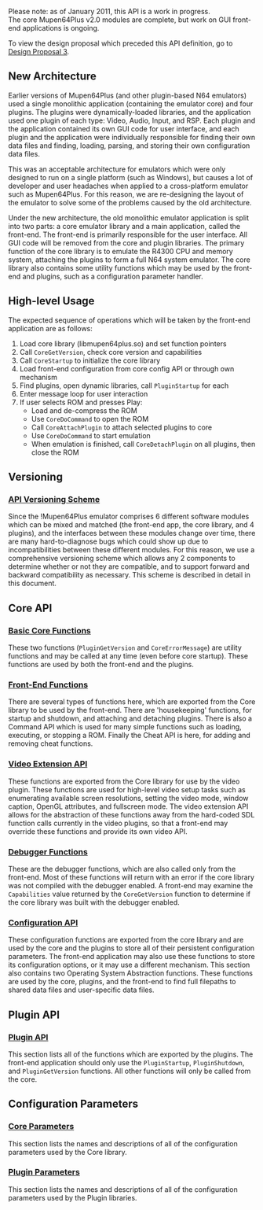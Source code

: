 Please note: as of January 2011, this API is a work in progress.<br />
The core Mupen64Plus v2.0 modules are complete, but work on GUI front-end applications is ongoing.

To view the design proposal which preceded this API definition, go to [[Mupen64Plus v2.0 Design Proposal 3|Design Proposal 3]].

== New Architecture ==

Earlier versions of Mupen64Plus (and other plugin-based N64 emulators) used a single monolithic application (containing the emulator core) and four plugins.  The plugins were dynamically-loaded libraries, and the application used one plugin of each type: Video, Audio, Input, and RSP.  Each plugin and the application contained its own GUI code for user interface, and each plugin and the application were individually responsible for finding their own data files and finding, loading, parsing, and storing their own configuration data files.

This was an acceptable architecture for emulators which were only designed to run on a single platform (such as Windows), but causes a lot of developer and user headaches when applied to a cross-platform emulator such as Mupen64Plus.  For this reason, we are re-designing the layout of the emulator to solve some of the problems caused by the old architecture.

Under the new architecture, the old monolithic emulator application is split into two parts: a core emulator library and a main application, called the front-end.  The front-end is primarily responsible for the user interface.  All GUI code will be removed from the core and plugin libraries.  The primary function of the core library is to emulate the R4300 CPU and memory system, attaching the plugins to form a full N64 system emulator.  The core library also contains some utility functions which may be used by the front-end and plugins, such as a configuration parameter handler.

== High-level Usage ==

The expected sequence of operations which will be taken by the front-end application are as follows:

# Load core library (libmupen64plus.so) and set function pointers
# Call <tt>CoreGetVersion</tt>, check core version and capabilities
# Call <tt>CoreStartup</tt> to initialize the core library
# Load front-end configuration from core config API or through own mechanism
# Find plugins, open dynamic libraries, call <tt>PluginStartup</tt> for each
# Enter message loop for user interaction
# If user selects ROM and presses Play:
#* Load and de-compress the ROM
#* Use <tt>CoreDoCommand</tt> to open the ROM
#* Call <tt>CoreAttachPlugin</tt> to attach selected plugins to core
#* Use <tt>CoreDoCommand</tt> to start emulation
#* When emulation is finished, call <tt>CoreDetachPlugin</tt> on all plugins, then close the ROM

== Versioning ==
=== [[Mupen64Plus v2.0 API Versioning|API Versioning Scheme]] ===
Since the !Mupen64Plus emulator comprises 6 different software modules which can be mixed and matched (the front-end app, the core library, and 4 plugins), and the interfaces between these modules change over time, there are many hard-to-diagnose bugs which could show up due to incompatibilities between these different modules.  For this reason, we use a comprehensive versioning scheme which allows any 2 components to determine whether or not they are compatible, and to support forward and backward compatibility as necessary.  This scheme is described in detail in this document.

== Core API ==
=== [[Mupen64Plus v2.0 Core Basic|Basic Core Functions]] ===

These two functions (<tt>PluginGetVersion</tt> and <tt>CoreErrorMessage</tt>) are utility functions and may be called at any time (even before core startup).  These functions are used by both the front-end and the plugins.

=== [[Mupen64Plus v2.0 Core Front-End|Front-End Functions]] ===

There are several types of functions here, which are exported from the Core library to be used by the front-end.  There are 'housekeeping' functions, for startup and shutdown, and attaching and detaching plugins.  There is also a Command API which is used for many simple functions such as loading, executing, or stopping a ROM.  Finally the Cheat API is here, for adding and removing cheat functions.

=== [[Mupen64Plus v2.0 Core Video Extension|Video Extension API]] ===

These functions are exported from the Core library for use by the video plugin.  These functions are used for high-level video setup tasks such as enumerating available screen resolutions, setting the video mode, window caption, OpenGL attributes, and fullscreen mode.  The video extension API allows for the abstraction of these functions away from the hard-coded SDL function calls currently in the video plugins, so that a front-end may override these functions and provide its own video API.

=== [[Mupen64Plus v2.0 Core Debugger|Debugger Functions]] ===

These are the debugger functions, which are also called only from the front-end.  Most of these functions will return with an error if the core library was not compiled with the debugger enabled.  A front-end may examine the <tt>Capabilities</tt> value returned by the <tt>CoreGetVersion</tt> function to determine if the core library was built with the debugger enabled.

=== [[Mupen64Plus v2.0 Core Config|Configuration API]] ===

These configuration functions are exported from the core library and are used by the core and the plugins to store all of their persistent configuration parameters.  The front-end application may also use these functions to store its configuration options, or it may use a different mechanism.  This section also contains two Operating System Abstraction functions.  These functions are used by the core, plugins, and the front-end to find full filepaths to shared data files and user-specific data files.

== Plugin API ==
=== [[Mupen64Plus v2.0 Plugin API|Plugin API]] ===

This section lists all of the functions which are exported by the plugins.  The front-end application should only use the <tt>PluginStartup</tt>, <tt>PluginShutdown</tt>, and <tt>PluginGetVersion</tt> functions.  All other functions will only be called from the core.

== Configuration Parameters ==
=== [[Mupen64Plus Core Parameters|Core Parameters]] ===

This section lists the names and descriptions of all of the configuration parameters used by the Core library.

=== [[Mupen64Plus Plugin Parameters|Plugin Parameters]] ===

This section lists the names and descriptions of all of the configuration parameters used by the Plugin libraries.

